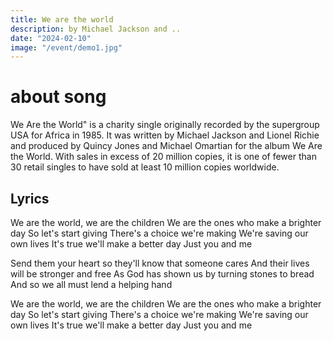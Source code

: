 ```yaml
---
title: We are the world
description: by Michael Jackson and ..
date: "2024-02-10"
image: "/event/demo1.jpg"
---
```


# about song

We Are the World" is a charity single originally recorded by the supergroup USA for Africa in 1985. It was written by Michael Jackson and Lionel Richie and produced by Quincy Jones and Michael Omartian for the album We Are the World. With sales in excess of 20 million copies, it is one of fewer than 30 retail singles to have sold at least 10 million copies worldwide.

## Lyrics

We are the world, we are the children
We are the ones who make a brighter day
So let's start giving
There's a choice we're making
We're saving our own lives
It's true we'll make a better day
Just you and me

Send them your heart so they'll know that someone cares
And their lives will be stronger and free
As God has shown us by turning stones to bread
And so we all must lend a helping hand

We are the world, we are the children
We are the ones who make a brighter day
So let's start giving
There's a choice we're making
We're saving our own lives
It's true we'll make a better day
Just you and me
